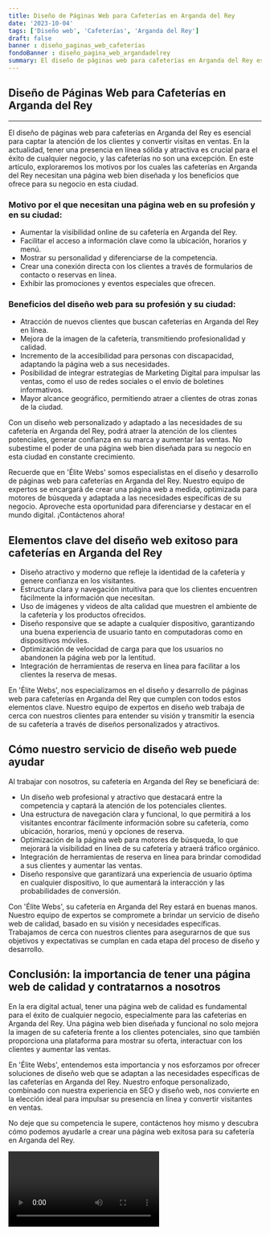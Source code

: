 ```yaml
---
title: Diseño de Páginas Web para Cafeterías en Arganda del Rey
date: '2023-10-04'
tags: ['Diseño web', 'Cafeterías', 'Arganda del Rey']
draft: false
banner : diseño_paginas_web_cafeterías
fondoBanner : diseño_pagina_web_argandadelrey
summary: El diseño de páginas web para cafeterías en Arganda del Rey es esencial para captar la atención de los clientes y convertir visitas en ventas. En la actualidad, tener una presencia en línea sólida y atractiva es crucial para el éxito de cualquier negocio, y las cafeterías no son una excepción. En este artículo, exploraremos los motivos por los cuales las cafeterías en Arganda del Rey necesitan una página web bien diseñada y los beneficios que ofrece para su negocio en esta ciudad.
---
```


## Diseño de Páginas Web para Cafeterías en Arganda del Rey

---
El diseño de páginas web para cafeterías en Arganda del Rey es esencial para captar la atención de los clientes y convertir visitas en ventas. En la actualidad, tener una presencia en línea sólida y atractiva es crucial para el éxito de cualquier negocio, y las cafeterías no son una excepción. En este artículo, exploraremos los motivos por los cuales las cafeterías en Arganda del Rey necesitan una página web bien diseñada y los beneficios que ofrece para su negocio en esta ciudad.

### Motivo por el que necesitan una página web en su profesión y en su ciudad:

* Aumentar la visibilidad online de su cafetería en Arganda del Rey.
* Facilitar el acceso a información clave como la ubicación, horarios y menú.
* Mostrar su personalidad y diferenciarse de la competencia.
* Crear una conexión directa con los clientes a través de formularios de contacto o reservas en línea.
* Exhibir las promociones y eventos especiales que ofrecen.

### Beneficios del diseño web para su profesión y su ciudad:

* Atracción de nuevos clientes que buscan cafeterías en Arganda del Rey en línea.
* Mejora de la imagen de la cafetería, transmitiendo profesionalidad y calidad.
* Incremento de la accesibilidad para personas con discapacidad, adaptando la página web a sus necesidades.
* Posibilidad de integrar estrategias de Marketing Digital para impulsar las ventas, como el uso de redes sociales o el envío de boletines informativos.
* Mayor alcance geográfico, permitiendo atraer a clientes de otras zonas de la ciudad.

Con un diseño web personalizado y adaptado a las necesidades de su cafetería en Arganda del Rey, podrá atraer la atención de los clientes potenciales, generar confianza en su marca y aumentar las ventas. No subestime el poder de una página web bien diseñada para su negocio en esta ciudad en constante crecimiento.

Recuerde que en 'Élite Webs' somos especialistas en el diseño y desarrollo de páginas web para cafeterías en Arganda del Rey. Nuestro equipo de expertos se encargará de crear una página web a medida, optimizada para motores de búsqueda y adaptada a las necesidades específicas de su negocio. Aproveche esta oportunidad para diferenciarse y destacar en el mundo digital. ¡Contáctenos ahora!

<GifSeo />

<Cta />

## Elementos clave del diseño web exitoso para cafeterías en Arganda del Rey

- Diseño atractivo y moderno que refleje la identidad de la cafetería y genere confianza en los visitantes.
- Estructura clara y navegación intuitiva para que los clientes encuentren fácilmente la información que necesitan.
- Uso de imágenes y videos de alta calidad que muestren el ambiente de la cafetería y los productos ofrecidos.
- Diseño responsive que se adapte a cualquier dispositivo, garantizando una buena experiencia de usuario tanto en computadoras como en dispositivos móviles.
- Optimización de velocidad de carga para que los usuarios no abandonen la página web por la lentitud.
- Integración de herramientas de reserva en línea para facilitar a los clientes la reserva de mesas.

En 'Élite Webs', nos especializamos en el diseño y desarrollo de páginas web para cafeterías en Arganda del Rey que cumplen con todos estos elementos clave. Nuestro equipo de expertos en diseño web trabaja de cerca con nuestros clientes para entender su visión y transmitir la esencia de su cafetería a través de diseños personalizados y atractivos.

## Cómo nuestro servicio de diseño web puede ayudar

Al trabajar con nosotros, su cafetería en Arganda del Rey se beneficiará de:

- Un diseño web profesional y atractivo que destacará entre la competencia y captará la atención de los potenciales clientes.
- Una estructura de navegación clara y funcional, lo que permitirá a los visitantes encontrar fácilmente información sobre su cafetería, como ubicación, horarios, menú y opciones de reserva.
- Optimización de la página web para motores de búsqueda, lo que mejorará la visibilidad en línea de su cafetería y atraerá tráfico orgánico.
- Integración de herramientas de reserva en línea para brindar comodidad a sus clientes y aumentar las ventas.
- Diseño responsive que garantizará una experiencia de usuario óptima en cualquier dispositivo, lo que aumentará la interacción y las probabilidades de conversión.

Con 'Élite Webs', su cafetería en Arganda del Rey estará en buenas manos. Nuestro equipo de expertos se compromete a brindar un servicio de diseño web de calidad, basado en su visión y necesidades específicas. Trabajamos de cerca con nuestros clientes para asegurarnos de que sus objetivos y expectativas se cumplan en cada etapa del proceso de diseño y desarrollo.

## Conclusión: la importancia de tener una página web de calidad y contratarnos a nosotros

En la era digital actual, tener una página web de calidad es fundamental para el éxito de cualquier negocio, especialmente para las cafeterías en Arganda del Rey. Una página web bien diseñada y funcional no solo mejora la imagen de su cafetería frente a los clientes potenciales, sino que también proporciona una plataforma para mostrar su oferta, interactuar con los clientes y aumentar las ventas.

En 'Élite Webs', entendemos esta importancia y nos esforzamos por ofrecer soluciones de diseño web que se adaptan a las necesidades específicas de las cafeterías en Arganda del Rey. Nuestro enfoque personalizado, combinado con nuestra experiencia en SEO y diseño web, nos convierte en la elección ideal para impulsar su presencia en línea y convertir visitantes en ventas.

No deje que su competencia le supere, contáctenos hoy mismo y descubra cómo podemos ayudarle a crear una página web exitosa para su cafetería en Arganda del Rey.

<Video />

<CtaBot job='Cafeterías' city='Arganda del Rey'/>

<Gmaps query='Arganda del Rey+españa+maps' />